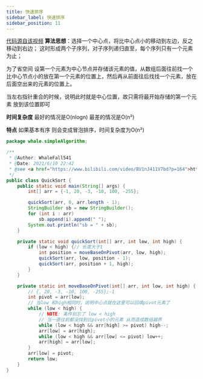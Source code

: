 ```yaml
---
title: 快速排序
sidebar_label: 快速排序
sidebar_position: 11
---
```


[代码源自该视频](https://www.bilibili.com/video/BV1nJ411V7bd?p=164)
**算法思想**：选择一个中心点，将比中心点小的移动到左边，反之移动到右边；
这时形成两个子序列，对子序列递归直至，每个序列只有一个元素为止；

为了省空间 设第一个元素为中心节点并存储该元素的值，从数组后面往前找一个
比中心节点小的放在第一个元素的位置上，然后再从前面往后找找一个元素，放在
后面空出来的元素的位置上。 

当左右指针重合的时候，说明此时就是中心位置，故只需将最开始存储的第一个元素
放到该位置即可

**时间复杂度** 最好的情况是O(nlogn) 最差的情况是O(n²) 

**特点** 如果基本有序 则会变成冒泡排序，时间复杂度为O(n²)

```java
package whale.simpleAlgorithm;

/**
 * @Author: WhaleFall541
 * @Date: 2021/6/10 22:42
 * @see <a href="https://www.bilibili.com/video/BV1nJ411V7bd?p=164">https://www.bilibili.com/video/BV1nJ411V7bd?p=164</a>
 */
public class QuickSort {
    public static void main(String[] args) {
        int[] arr = {-1, 20, -3, -10, 100, -255};

        quickSort(arr, 0, arr.length - 1);
        StringBuilder sb = new StringBuilder();
        for (int i : arr)
            sb.append(i).append(" ");
        System.out.println("sb = " + sb);
    }

    private static void quickSort(int[] arr, int low, int high) {
        if (low < high) {// 长度大于1
            int position = moveBaseOnPivot(arr, low, high);
            quickSort(arr, low, position - 1);
            quickSort(arr, position + 1, high);
        }
    }

    private static int moveBaseOnPivot(int[] arr, int low, int high) {
        // {, 20, -3, -10, 100, -255};-1
        int pivot = arr[low];
        // 当low 和high相同时，说明中心点就在这里可以回填pivot元素了
        while (low < high) {
            // NOTE: 条件别忘了 low < high
            // 当一直往前都没找到比pivot小的元素 从而造成数组越界
            while (low < high && arr[high] >= pivot) high--;
            arr[low] = arr[high];
            while (low < high && arr[low] <= pivot) low++;
            arr[high] = arr[low];
        }
        arr[low] = pivot;
        return low;
    }
}

```
